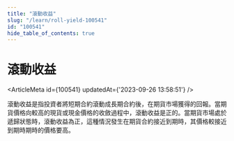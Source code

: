 ```yaml
---
title: "滾動收益"
slug: "/learn/roll-yield-100541"
id: "100541"
hide_table_of_contents: true
---
```



# 滾動收益

<ArticleMeta id={100541} updatedAt={'2023-09-26 13:58:51'} />
<div className='border-solid border-b border-t-0 my-4 border-[var(--ifm-color-gray-300)]' />

滾動收益是指投資者將短期合約滾動成長期合約後，在期貨市場獲得的回報。當期貨價格向較高的現貨或現金價格的收斂過程中，滾動收益是正的。當期貨市場處於遞歸狀態時，滾動收益為正，這種情況發生在期貨合約接近到期時，其價格較接近到期時期時的價格要高。
